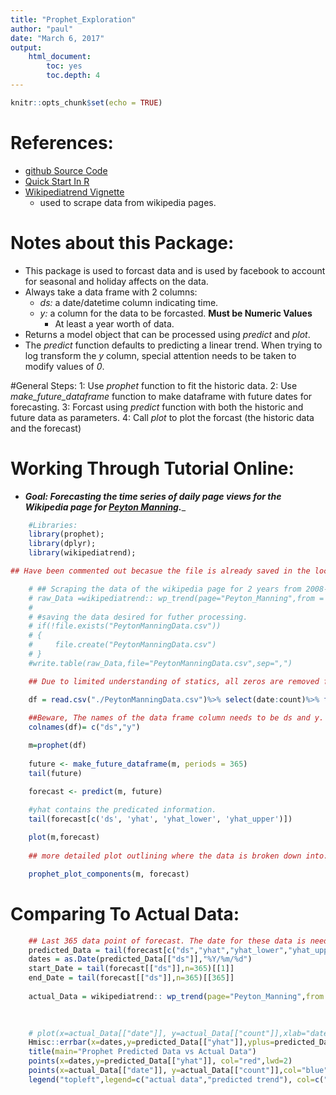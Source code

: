```yaml
---
title: "Prophet_Exploration"
author: "paul"
date: "March 6, 2017"
output: 
    html_document:
        toc: yes
        toc.depth: 4
---
```


```r
knitr::opts_chunk$set(echo = TRUE)
```

#   References:
*   [github Source Code](https://github.com/facebookincubator/prophet)
*   [Quick Start In R](https://facebookincubator.github.io/prophet/docs/quick_start.html#r-api)
*   [Wikipediatrend Vignette](https://cran.r-project.org/web/packages/wikipediatrend/vignettes/using-wikipediatrend.html)
    +   used to scrape data from wikipedia pages.


#   Notes about this Package:
*   This package is used to forcast data and is used by facebook to account for seasonal and holiday affects on the data. 
*   Always take a data frame with 2 columns: 
    +   _ds:_ a date/datetime column indicating time.
    +   _y:_ a column for the data to be forcasted. __Must be Numeric Values__
        +   At least a year worth of data.
*   Returns a model object that can be processed using _predict_ and _plot_.
*   The _predict_ function defaults to predicting a linear trend. When trying to log transform the _y_ column, special attention needs to be taken to modify values of _0_.


#General Steps:
1:  Use _prophet_ function to fit the historic data. 
2:  Use _make_future_dataframe_ function to make dataframe with future dates for forecasting.
3:  Forcast using _predict_ function with both the historic and future data as parameters. 
4:  Call _plot_ to plot the forcast (the historic data and the forecast)


#   Working Through Tutorial Online: 
*   ___Goal: Forecasting the time series of daily page views for the Wikipedia page for [Peyton Manning](https://en.wikipedia.org/wiki/Peyton_Manning).____

```r
    #Libraries:
    library(prophet);
    library(dplyr);
    library(wikipediatrend);

```


```r
## Have been commented out becasue the file is already saved in the local folder

    # ## Scraping the data of the wikipedia page for 2 years from 2008-01-10 to 2016-01-10.
    # raw_Data =wikipediatrend:: wp_trend(page="Peyton_Manning",from = "2010-01-10", to="2015-01-10")
    # 
    # #saving the data desired for futher processing.
    # if(!file.exists("PeytonManningData.csv"))
    # {
    #     file.create("PeytonManningData.csv")
    # }
    #write.table(raw_Data,file="PeytonManningData.csv",sep=",")
```

```r

    ## Due to limited understanding of statics, all zeros are removed from the data set. 

    df = read.csv("./PeytonManningData.csv")%>% select(date:count)%>% filter(count>0)%>%mutate(count=log(count))
    
    ##Beware, The names of the data frame column needs to be ds and y.
    colnames(df)= c("ds","y")

```

```r
    
    m=prophet(df)
    
    future <- make_future_dataframe(m, periods = 365)
    tail(future)
```


```r

    forecast <- predict(m, future)
    
    #yhat contains the predicated information.
    tail(forecast[c('ds', 'yhat', 'yhat_lower', 'yhat_upper')])

```

```r
    plot(m,forecast)
    
    ## more detailed plot outlining where the data is broken down into: trend, weekly seasonality, and yearly seasonality

    prophet_plot_components(m, forecast)
```





# Comparing To Actual Data:
```r

    ## Last 365 data point of forecast. The date for these data is needed to request the corresponding information from wikipedia
    predicted_Data = tail(forecast[c("ds","yhat","yhat_lower","yhat_upper")],n=365)
    dates = as.Date(predicted_Data[["ds"]],"%Y/%m/%d")
    start_Date = tail(forecast[["ds"]],n=365)[[1]]
    end_Date = tail(forecast[["ds"]],n=365)[[365]]
    
    actual_Data = wikipediatrend:: wp_trend(page="Peyton_Manning",from = start_Date, to=end_Date) %>% select(date:count) %>% filter(count>0) %>%mutate(count=log(count))
    

    
    # plot(x=actual_Data[["date"]], y=actual_Data[["count"]],xlab="date",ylab="log of visit count",col="blue",main = "Prophet Trained Forcast vs Actual Data",type="l")
    Hmisc::errbar(x=dates,y=predicted_Data[["yhat"]],yplus=predicted_Data[["yhat_upper"]],yminus = predicted_Data[["yhat_lower"]],lwd=0.1,pch=NA,errbar.col="gray",xlab="date",ylab="log of visit count")
    title(main="Prophet Predicted Data vs Actual Data")
    points(x=dates,y=predicted_Data[["yhat"]], col="red",lwd=2)
    points(x=actual_Data[["date"]], y=actual_Data[["count"]],col="blue")
    legend("topleft",legend=c("actual data","predicted trend"), col=c("blue","red"),pch=1,cex=0.8)
    
    
    
    
```